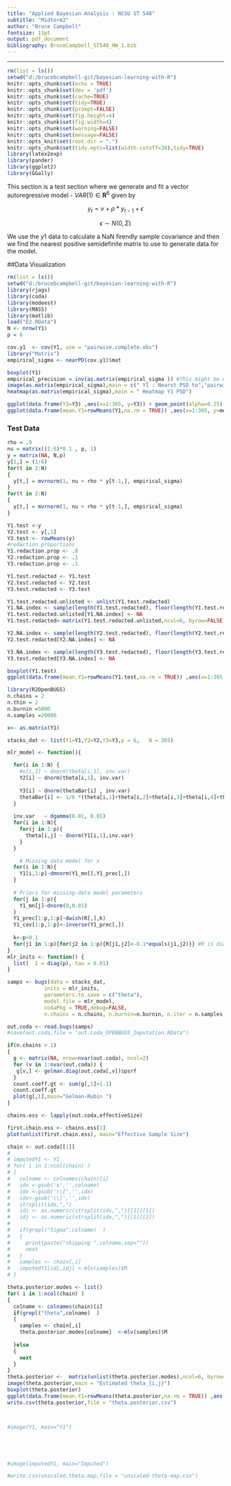 ```yaml
---
title: "Applied Bayesian Analysis : NCSU ST 540"
subtitle: "Midterm2"
author: "Bruce Campbell"
fontsize: 11pt
output: pdf_document
bibliography: BruceCampbell_ST540_HW_1.bib
---
```


---
```r
rm(list = ls())
setwd("d:/brucebcampbell-git/bayesian-learning-with-R")
knitr::opts_chunk$set(echo = TRUE)
knitr::opts_chunk$set(dev = 'pdf')
knitr::opts_chunk$set(cache=TRUE)
knitr::opts_chunk$set(tidy=TRUE)
knitr::opts_chunk$set(prompt=FALSE)
knitr::opts_chunk$set(fig.height=4)
knitr::opts_chunk$set(fig.width=4)
knitr::opts_chunk$set(warning=FALSE)
knitr::opts_chunk$set(message=FALSE)
knitr::opts_knit$set(root.dir = ".")
knitr::opts_chunk$set(tidy.opts=list(width.cutoff=38),tidy=TRUE)
library(latex2exp)   
library(pander)
library(ggplot2)
library(GGally)
```

This section is a test section where we generate and fit a vector autoregressive  model - $VAR(1) \in \mathbf{R}^6$ given by 

$$y_{t} = \nu + \rho * y_{t-1} + \epsilon$$ 

$$\epsilon \sim N(0,\Sigma)$$

We use the $y1$ data to calculate a NaN firendly sample covariance and then we find the nearest positive semidefinite matrix to use to generate data for the model. 

##Data Visualization

```r
rm(list = ls())
setwd("d:/brucebcampbell-git/bayesian-learning-with-R")
library(rjags)
library(coda)
library(modeest)
library(MASS)
library(matlib)
load("E2.RData")
N <- nrow(Y1)
p = 6

cov.y1  <- cov(Y1, use = "pairwise.complete.obs")
library("Matrix")
empirical_sigma <- nearPD(cov.y1)$mat

boxplot(Y1)
empirical_precision = inv(as.matrix(empirical_sigma )) #This might be useful as starting value for Wishart prior
image(as.matrix(empirical_sigma),main = c(" Y1 : Nearst PSD to","pairwise complete obs cov matrix"))
heatmap(as.matrix(empirical_sigma),main = " Heatmap Y1 PSD")

ggplot(data.frame(Y3=Y3) ,aes(x=1:365, y=Y3)) + geom_point(alpha=0.25) + geom_smooth( method="loess", span=0.22) +ggtitle("Y3")
ggplot(data.frame(mean.Y1=rowMeans(Y1,na.rm = TRUE)) ,aes(x=1:365, y=mean.Y1)) + geom_point(alpha=0.25) + geom_smooth( method="loess", span=0.22) +ggtitle("Row Means Y1")

```

### Test Data
```r
rho = .9
nu = matrix((1:6)*0.1 , p, 1)
y = matrix(NA, N,p)
y[1,] = (1:6) 
for(t in 2:N) 
{
  y[t,] = mvrnorm(1, nu + rho * y[t-1,], empirical_sigma)
}
for(t in 2:N) 
{
  y[t,] = mvrnorm(1, nu + rho * y[t-1,], empirical_sigma)
}

Y1.test <-y
Y2.test <- y[,1]
Y3.test <- rowMeans(y)
#redaction proportions
Y1.redaction.prop <- .8
Y2.redaction.prop <- .1
Y3.redaction.prop <- .1

Y1.test.redacted <- Y1.test
Y2.test.redacted <- Y2.test
Y3.test.redacted <- Y3.test

Y1.test.redacted.unlisted <- unlist(Y1.test.redacted)
Y1.NA.index <- sample(length(Y1.test.redacted), floor(length(Y1.test.redacted)* Y1.redaction.prop))
Y1.test.redacted.unlisted[Y1.NA.index] <- NA
Y1.test.redacted<-matrix(Y1.test.redacted.unlisted,ncol=6, byrow=FALSE)

Y2.NA.index <- sample(length(Y2.test.redacted), floor(length(Y2.test.redacted)* Y2.redaction.prop))
Y2.test.redacted[Y2.NA.index] <- NA

Y3.NA.index <- sample(length(Y3.test.redacted), floor(length(Y3.test.redacted)* Y3.redaction.prop))
Y3.test.redacted[Y3.NA.index] <- NA

boxplot(Y1.test)
ggplot(data.frame(mean.Y1=rowMeans(Y1.test,na.rm = TRUE)) ,aes(x=1:365, y=mean.Y1)) + geom_point(alpha=0.25) + geom_smooth( method="loess", span=0.22) +ggtitle("TEST DATA : Row Means Y1.test")
```


```r
library(R2OpenBUGS)
n.chains = 2
n.thin = 2
n.burnin =5000
n.samples =20000

x<- as.matrix(Y1)

stacks_dat <- list(Y1=Y1,Y2=Y2,Y3=Y3,p = 6,   N = 365)

mlr_model <- function(){

  for(i in 1:N) {
    #x[i,1] ~ dnorm(theta[i,1], inv.var)
    Y2[i] ~ dnorm(theta[i,1], inv.var)
    
    Y3[i] ~ dnorm(thetaBar[i] , inv.var)
    thetaBar[i] <- 1/6 *(theta[i,1]+theta[i,2]+theta[i,3]+theta[i,4]+theta[i,5]+theta[i,6])
  }
    
  inv.var   ~ dgamma(0.01, 0.01)
  for(i in 1:N){
    for(j in 1:p){
      theta[i,j] ~ dnorm(Y1[i,1],inv.var)
    }
  }

    # Missing data model for x
  for(i in 1:N){
    Y1[i,1:p]~dmnorm(Y1_mn[],Y1_prec[,])
  }
  
  # Priors for missing-data model parameters
  for(j in 1:p){
    Y1_mn[j]~dnorm(0,0.01)
  }
  Y1_prec[1:p,1:p]~dwish(R[,],k)
  Y1_cov[1:p,1:p]<-inverse(Y1_prec[,])
  
  k<-p+0.1
  for(j1 in 1:p){for(j2 in 1:p){R[j1,j2]<-0.1*equals(j1,j2)}} #R is diagonal
}
mlr_inits <- function() {
  list(  I = diag(p), tau = 0.01)
}

samps <- bugs(data = stacks_dat, 
            inits = mlr_inits, 
            parameters.to.save = c("theta"), 
            model.file = mlr_model, 
            codaPkg = TRUE,debug=FALSE,
            n.chains = n.chains, n.burnin=n.burnin, n.iter = n.samples,n.thin = n.thin, DIC=F)

out.coda <- read.bugs(samps)
#save(out.coda,file = "out.coda_OPENBUGS_Imputation.RData")

if(n.chains > 1)
{
  g <- matrix(NA, nrow=nvar(out.coda), ncol=2)
  for (v in 1:nvar(out.coda)) {
   g[v,] <- gelman.diag(out.coda[,v])$psrf
  }
  count.coeff.gt <- sum(g[,1]>1.1)
  count.coeff.gt
  plot(g[,1],main="Gelman-Rubin ")
}

chains.ess <- lapply(out.coda,effectiveSize)

first.chain.ess <- chains.ess[1]
plot(unlist(first.chain.ess), main="Effective Sample Size")

chain <- out.coda[[1]]
# 
# imputedY1 <- Y1
# for( i in 1:ncol(chain) )
# { 
#   colname <- colnames(chain)[i]
#   idx <-gsub('x','',colname)
#   idx <-gsub('\\[','',idx)
#   idx<-gsub('\\]','',idx)
#   strsplit(idx,",")
#   idi <- as.numeric(strsplit(idx,",")[[1]][1])
#   idj <- as.numeric(strsplit(idx,",")[[1]][2])
#   
#   if(grepl("Sigma",colname)  )
#   {
#     print(paste("skipping ",colname,sep=""))
#     next
#   }
#   samples <- chain[,i]
#   imputedY1[idi,idj] <-mlv(samples)$M
# }

theta.posterior.modes <- list()
for( i in 1:ncol(chain) )
{ 
  colname <- colnames(chain)[i]
  if(grepl("theta",colname)  )
  {
    samples <- chain[,i]
    theta.posterior.modes[colname]  <-mlv(samples)$M
    
  }else
  {
    next
  }
}
theta.posterior <-  matrix(unlist(theta.posterior.modes),ncol=6, byrow=FALSE)
image(theta.posterior,main = "Estimated theta_{i,j}")
boxplot(theta.posterior)
ggplot(data.frame(mean.Y1=rowMeans(theta.posterior,na.rm = TRUE)) ,aes(x=1:365, y=mean.Y1)) + geom_point(alpha=0.25) + geom_smooth( method="loess", span=0.22) +ggtitle("TEST DATA : Row Means Y1.test")
write.csv(theta.posterior,file = "theta.posterior.csv")



#image(Y1, main="Y1")





#image(imputedY1, main="Imputed")

#write.csv(unscaled.theta.map,file = "unscaled-theta-map.csv")
```






